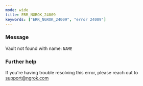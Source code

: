 ```yaml
---
mode: wide
title: ERR_NGROK_24009
keywords: ["ERR_NGROK_24009", "error 24009"]
---
```


### Message

Vault not found with name: `NAME`

### Further help

If you're having trouble resolving this error, please reach out to [support@ngrok.com](mailto:support@ngrok.com?subject=Help%20with%20ERR_NGROK_24009)
